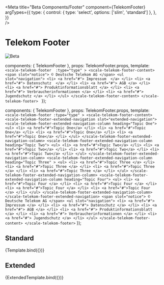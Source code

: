 
<Meta
  title="Beta Components/Footer"
  component={TelekomFooter}
  argTypes={{
    type: {
      control: { type: 'select', options: ['slim', 'standard'] },
    },
  }}  
/>

<div
  style={{
    display: 'inline-flex',
    alignItems: 'center',
    justifyContent: 'space-between',
    width: '100%',
  }}
>
  <h1>Telekom Footer</h1>
  <img src="assets/beta.png" alt="Beta" />
</div>

  components: { TelekomFooter },
  props: TelekomFooter.props,
  template: `
    <scale-telekom-footer 
        :type="type"
    >
      <scale-telekom-footer-content>
        <span slot="notice"> © Deutsche Telekom AG </span>
        <ul slot="navigation">
          <li>
            <a href="#">
              Impressum 
            </a>
          </li>
          <li>
            <a href="#">
              Datenschutz 
            </a>
          </li>
          <li>
            <a href="#">
              AGB
            </a>
          </li>
          <li>
            <a href="#">
              Produktinformationsblatt
            </a>
          </li>
          <li>
            <a href="#">
              Verbraucherinformationen
            </a>
          </li>
          <li>
            <a href="#">
              Jugendschutz
            </a>
          </li>
        </ul>
      </scale-telekom-footer-content>
    </scale-telekom-footer> 
  `
});

  components: { TelekomFooter },
  props: TelekomFooter.props,
  template: `
    <scale-telekom-footer
      :type="type"
    >
      <scale-telekom-footer-content>
        <scale-telekom-footer-extended-navigation slot="extended-navigation">
          <scale-telekom-footer-extended-navigation-column heading="Topic One">
            <ul>
              <li>
                <a href="#">Topic One</a>
              </li>
              <li>
                <a href="#">Topic One</a>
              </li>
              <li>
                <a href="#">Topic One</a>
              </li>
              <li>
                <a href="#">Topic One</a>
              </li>
            </ul>
          </scale-telekom-footer-extended-navigation-column>
          <scale-telekom-footer-extended-navigation-column heading="Topic Two">
            <ul>
              <li>
                <a href="#">Topic Two</a>
              </li>
              <li>
                <a href="#">Topic Two</a>
              </li>
              <li>
                <a href="#">Topic Two</a>
              </li>
              <li>
                <a href="#">Topic Two</a>
              </li>
            </ul>
          </scale-telekom-footer-extended-navigation-column>
          <scale-telekom-footer-extended-navigation-column
            heading="Topic Three"
          >
            <ul>
              <li>
                <a href="#">Topic Three </a>
              </li>
              <li>
                <a href="#">Topic Three </a>
              </li>
              <li>
                <a href="#">Topic Three </a>
              </li>
              <li>
                <a href="#">Topic Three </a>
              </li>
            </ul>
          </scale-telekom-footer-extended-navigation-column>
          <scale-telekom-footer-extended-navigation-column heading="Topic Four">
            <ul>
              <li>
                <a href="#">Topic Four </a>
              </li>
              <li>
                <a href="#">Topic Four </a>
              </li>
              <li>
                <a href="#">Topic Four </a>
              </li>
              <li>
                <a href="#">Topic Four </a>
              </li>
            </ul>
          </scale-telekom-footer-extended-navigation-column>
        </scale-telekom-footer-extended-navigation>
        <span slot="notice"> © Deutsche Telekom AG </span>
        <ul slot="navigation">
          <li>
            <a href="#"> Impressum </a>
          </li>
          <li>
            <a href="#"> Datenschutz </a>
          </li>
          <li>
            <a href="#"> AGB </a>
          </li>
          <li>
            <a href="#"> Produktinformationsblatt </a>
          </li>
          <li>
            <a href="#"> Verbraucherinformationen </a>
          </li>
          <li>
            <a href="#"> Jugendschutz </a>
          </li>
        </ul>
      </scale-telekom-footer-content>
    </scale-telekom-footer>
  `
});

## Standard

<Canvas withSource="none">
  <Story name="Standard"  inline={false} height={500}
  >
    {Template.bind({})}
  </Story>
</Canvas>

<ArgsTable story="Standard" />


## Extended

<Canvas withSource="none">
  <Story name="Extended"  inline={false} height={500}
  >
    {ExtendedTemplate.bind({})}
  </Story>
</Canvas>
